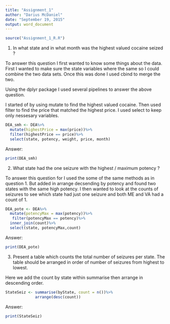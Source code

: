 ```yaml
---
title: "Assignment_1"
author: "Darius McDaniel"
date: "September 19, 2015"
output: word_document
---
```

```r

source("Assignment_1_R.R")
```


1. In what state and in what month was the highest valued cocaine seized ?


To answer this question I first wanted to know some things about the data. First I wanted to make sure the state variables where the same so I could combine the two data sets. Once this was done I used cbind to merge the two. 

Using the dplyr package I used several pipelines to answer the above question. 

I started of by using mutate to find the highest valued cocaine.
Then used filter to find the price that matched the highest price.
I used select to keep only nessesary variables.

```r
DEA_smh <- DEA%>%
  mutate(highestPrice = max(price))%>%
  filter(highestPrice == price)%>%
  select(state, potency, weight, price, month)
```
Answer:
```r
print(DEA_smh)

```


2. What state had the one seizure with the highest / maximum potency ?


To answer this question for I used the some of the same methods as in question 1.
But added in arrange decsending by potency and found two states with the same high potency. I then wanted to look at the counts of seizures to see which state had just one seizure and both ME and VA had a count of 1. 

```r
DEA_pote <- DEA%>%
  mutate(potencyMax = max(potency))%>%
   filter(potencyMax == potency)%>%
  inner_join(count)%>%
  select(state, potencyMax,count)

```
Answer:
```r
print(DEA_pote)

```

3. Present a table which counts the total number of seizures per state. The table should be arranged in
order of number of seizures from highest to lowest.

Here we add the count by state within summarise then arrange in descending order.
```r
StateSeiz <- summarise(byState, count = n())%>%
             arrange(desc(count))

```

Answer:
```r
print(StateSeiz)

```


 
